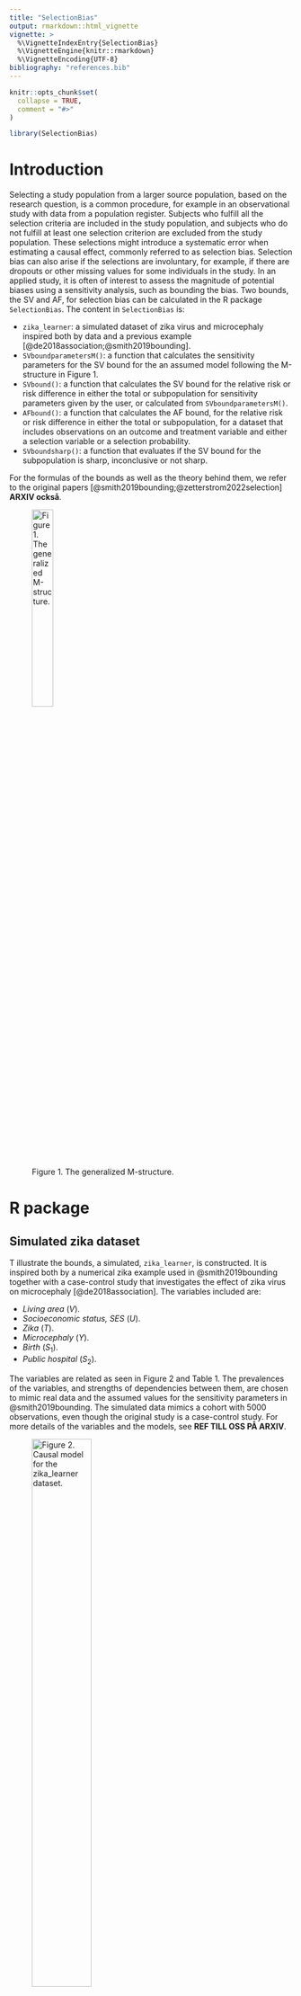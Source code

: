 ```yaml
---
title: "SelectionBias"
output: rmarkdown::html_vignette
vignette: >
  %\VignetteIndexEntry{SelectionBias}
  %\VignetteEngine{knitr::rmarkdown}
  %\VignetteEncoding{UTF-8}
bibliography: "references.bib"
---
```


```r
knitr::opts_chunk$set(
  collapse = TRUE,
  comment = "#>"
)
```

```r
library(SelectionBias)
```

# Introduction

Selecting a study population from a larger source population, based on the research question, is a common procedure, for example in an observational study with data from a population register. Subjects who fulfill all the selection criteria are included in the study population, and subjects who do not fulfill at least one selection criterion are excluded from the study population. These selections might introduce a systematic error when estimating a causal effect, commonly referred to as selection bias. Selection bias can also arise if the selections are involuntary, for example, if there are dropouts or other missing values for some individuals in the study. In an applied study, it is often of interest to assess the magnitude of potential biases using a sensitivity analysis, such as bounding the bias. Two bounds, the SV and AF, for selection bias can be calculated in the R package `SelectionBias`. The content in `SelectionBias` is:

* `zika_learner`: a simulated dataset of zika virus and microcephaly inspired both by data and a previous example [@de2018association;@smith2019bounding]. 
* `SVboundparametersM()`: a function that calculates the sensitivity parameters for the SV bound for the an assumed model following the M-structure in Figure 1. 
* `SVbound()`: a function that calculates the SV bound for the relative risk or risk difference in either the total or subpopulation for sensitivity parameters given by the user, or calculated from `SVboundparametersM()`.
* `AFbound()`: a function that calculates the AF bound, for the relative risk or risk difference in either the total or subpopulation, for a dataset that includes observations on an outcome and treatment variable and either a selection variable or a selection probability.
* `SVboundsharp()`: a function that evaluates if the SV bound for the subpopulation is sharp, inconclusive or not sharp.

For the formulas of the bounds as well as the theory behind them, we refer to the original papers [@smith2019bounding;@zetterstrom2022selection] **ARXIV också**.

![Figure 1. The generalized M-structure.](Figures/genM.png){width=30%}


# R package

## Simulated zika dataset

T illustrate the bounds, a simulated, `zika_learner`, is constructed. It is inspired both by a numerical zika example used in @smith2019bounding together with a case-control study that investigates the effect of zika virus on microcephaly [@de2018association]. The variables included are: 

* *Living area* $(V)$.
* *Socioeconomic status, SES* $(U)$.
* *Zika* $(T)$.
* *Microcephaly* $(Y)$.
* *Birth* $(S_1)$.
* *Public hospital* $(S_2)$.

The variables are related as seen in Figure 2 and Table 1. The prevalences of the variables, and strengths of dependencies between them, are chosen to mimic real data and the assumed values for the sensitivity parameters in @smith2019bounding. The simulated data mimics a cohort with 5000 observations, even though the original study is a case-control study. For more details of the variables and the models, see **REF TILL OSS PÅ ARXIV**.

![Figure 2. Causal model for the `zika_learner` dataset.](Figures/zikaDag.png){width=50%}

The causal dependencies are generated by the logistic models described in Table 3. 

Table: Table 1. Data generating process for the dataset `zika_learner`. Models generating causal dependencies are logistic, $g(X'\theta)$, for predictor variable $X$ and model parameter $\theta$.

| Model                                 | Coefficients ($\theta$)/Proportions | Function argument    |
| :-----------------------------------: | :---------------------------------: | -------------------: |
| $P(V=1)$                              | $0.85$                              | `Vval`               |
| $P(U=1)$                              | $0.50$                              | `Uval`               |
| $P(T=1|V)=g(V'\theta_T)$              | $(-6.20,1.75)$                      | `Tcoef`              |
| $P(Y=1|T,U)=g[(T,U)'\theta_{Y}]$      | $(-5.20,5.00,-1.00)$                | `Ycoef`              |
| $P(S_1=1|T,U)=g[(V,U,T)'\theta_{S1}]$ | $(1.20,0.00,2.00,-4.00)$            | `Scoef`              |
| $P(S_2=1|T,U)=g[(V,U,T)'\theta_{S1}]$ | $(2.20,0.50,-2.75,0.00)$            | `Scoef`              |

The data was generated on R, version 4.2.0, using the package arm, version 1.13-1, with the following code:

```r
# Seed.
set.seed(158118)

# Number of observations.
nObs = 5000

# The unmeasured variable, living area (V).
urban = rbinom(nObs, 1, 0.85)

# The treatment variable, zika.
zika_prob = arm::invlogit(-6.2 + 1.75 * urban)
zika = rbinom(nObs, 1, zika_prob)

# The unmeasured variable, SES (U).
SES = rbinom(nObs, 1, 0.5)

# The outcome variable, microcephaly.
mic_ceph_prob = arm::invlogit(-5.2 + 5 * zika - 1 * SES)
mic_ceph = rbinom(nObs, 1, mic_ceph_prob)

# The first selection variable, birth.
birth_prob = arm::invlogit(1.2 - 4 * zika + 2 * SES)
birth = rbinom(nObs, 1, birth_prob)

# The second selection variable, hospital.
hospital_prob = arm::invlogit(2.2 + 0.5 * urban - 2.75 * SES)
hospital = rbinom(nObs, 1, hospital_prob)

# The selection indicator.
sel_ind = birth * hospital
```
The resulting proportions of the `zika_learner` data, for the total dataset, the subset with $S_1=1$ and the subset with $S_1=S_2=1$ are seen in Tables 2-4.

```r
zika_learner2 = zika_learner

zika_learner2$zika = ifelse(zika_learner2$zika==1, "Zika infected", "Not zika infected")

table1::label(zika_learner2$mic_ceph) = "Microcephaly"
table1::label(zika_learner2$urban) = "Living area"
table1::label(zika_learner2$SES) = "SES"

my.render.cont <- function(x) {
  with(table1::stats.apply.rounding(table1::stats.default(x), digits=3, rounding.fn = table1::round_pad), c("",
                                                           "Mean "=sprintf("%s", MEAN)))
}

table1::table1(~ mic_ceph + urban + SES | zika, data=zika_learner2, render.continuous = my.render.cont,
           caption = "Table 2. Proportions for the simulated dataset, by treatment status and overall.")

zika_learner2 = subset(zika_learner2,zika_learner2$birth!=0)

table1::label(zika_learner2$mic_ceph) = "Microcephaly"
table1::label(zika_learner2$urban) = "Living area"
table1::label(zika_learner2$SES) = "SES"

table1::table1(~ mic_ceph + urban + SES | zika, data=zika_learner2, render.continuous = my.render.cont,
       caption = "Table 3. Proportions for the simulated dataset, by treatment status and overall, after the first selection.")

zika_learner2 = subset(zika_learner2,zika_learner2$sel_ind!=0)

table1::label(zika_learner2$mic_ceph) = "Microcephaly"
table1::label(zika_learner2$urban) = "Living area"
table1::label(zika_learner2$SES) = "SES"

table1::table1(~ mic_ceph + urban + SES | zika, data=zika_learner2, render.continuous = my.render.cont,
       caption = "Table 4. Proportions for the simulated dataset, by treatment status and overall, after both selections.")
```
The dataset and data generating process (DGP) can be used to test the functions in `SelectionBias`.


## `SVboundparametersM()`

The sensitivity parameters for the SV bound are calculated for the M-structure, illustrated in Figure 1. The sensitivity parameters are only calculated for an assumed model structure, since they depend on the unobserved variables, *U*. However, the observed probabilities of the outcome, $P(Y=1|T=t,I_S=1)$, $t=0,1$ are inputs in since they are used to check if the causal estimand for the assumed DGP is greater or smaller than the observed estimand. The code and the output are:
```r
SVboundparametersM(whichEst = "RR_sub",
                   Vval = matrix(c(1, 0, 0.85, 0.15), ncol = 2),
                   Uval = matrix(c(1, 0, 0.5, 0.5), ncol = 2 ),
                   Tcoef = c(-6.2, 1.75),
                   Ycoef = c(-5.2, 5.0, -1.0),
                   Scoef = matrix(c(1.2, 2.2, 0.0, 0.5,
                                    2.0, -2.75, -4.0, 0.0),
                                  ncol = 4),
                   Mmodel = "L",
                   prob = c(0.286, 0.004))
```
The first argument is `whichEst`, where the user inputs the causal estimand of interest. It must be one of the four `RR_tot`, `RD_tot`, `RR_sub` or `RD_sub`. Second, the argument `Vval` takes the matrix for *V* as input. The first column contains the values that *V* can take, and the second column contains the corresponding probabilities. In this example, *V* is binary, so the first two elements in the matrix are 1 and 0. However, any discrete *V* can be used. An approximation of a continuous *V* can be used, if it is discretized. The third argument is `Uval`, which takes the matrix for *U* as input. The matrix *U* has a similar structure as *V*. The fourth argument is `Tcoef`, containing the coefficients used in the model for *T*. The first entry in `Tcoef` is the intercept of the model, and the second the slope for *V*. The fifth argument is `Ycoef`, containing the coefficient vector for the outcome model, where the first entry is the intercept, the second the slope coefficient for *T* and third is the slope coefficient for *U*. The sixth argument is `Scoef`. `Scoef` is the coefficient matrix for the selection variables. The number of rows is equal to the number of selection variables, and the number of columns is equal to four. The columns represent the intercept, and slope coefficients for *V*, *U* and *T*, respectively. A summary of the code notation is seen in the last column of Table 3. The seventh argument is `Mmodel`, which indicates whether the models in the M-structure are probit (`Mmodel = "P"`)  or logit (`Mmodel = "L"`). The eigth and last argument is `prob`. It is a vector of length two, where the first entry is $P(Y=1|T=1,I_S=1)$ and the second entry is $P(Y=1|T=0,I_S=1)$. The output is the sensitivity parameters for SV bound and an indicator stating if the bias is negative and the coding for the treatment has been reversed.

In the zika example, the estimand of interest is the relative risk in the subpopulation, `whichEst = RR_sub`, the DGP is found in Table 1, logistic models are used in the DGP and the probabilities are found in Table 2.The output is $RR_{TU|S=1}=2.33$ and $RR_{UY|S=1}=2.71$, which gives $BF_U=1.56$, and the treatment coding is reversed.

## `SVbound()`

The SV bound can be calculated using the function `SVbound()`. The first argument is `whichEst`, indicating the causal estimand of interest (`RR_tot`, `RD_tot`, `RR_sub` or `RD_sub`). The subsequent arguments are the sensitivity parameters provided by the user. The default value for all sensitivity parameters are `NULL`, and the user must then specify numeric values on the sensitivity parameters that are necessary for the bound for the chosen estimand. The sensitivity parameter can either be calculated using `SVboundparametersM()`, or found elsewhere. For sensitivity parameters found elsewhere, `SVbound()` is not restricted to the M-structure. However, the necessary assumptions for the SV bound must still be fulfilled [@smith2019bounding]. The output is the SV bound. The code and output are:
```r
SVbound(whichEst = "RR_sub",
        RR_UY_S1 = 2.71,
        RR_TU_S1 = 2.33)
```
As before in the zika example, the causal estimand is the relative risk in the subpopulation, `whichEst = RR_sub`. The sensitivity parameters are $RR_{UY|S=1}=2.71$ and $RR_{TU|S=1}=2.33$, calculated above in `SVboundparametersM()`, which gives an SV bound equal to 1.56. If the causal estimand is underestimated, the recoding of the treatment must be done manually.


## `AFbound()`

The AF bound is calcualted using the function `AFbound()`. The first argument is the causal estimand of interest (`RR_tot`, `RD_tot`, `RR_sub` or `RD_sub`). The second argument is `outcome`, where the user inputs the obesrved numeric vector with the outcome variable. The third argument is `treatment`, where the user inputs the observed treatment vector. The fourth argument is `selection`, where the user can either input the observed selection vector, or the selection probability. The output is the AF bound. The code and output are:
```r
attach(zika_learner)

AFbound(whichEst = "RR_sub",
        outcome = mic_ceph,
        treatment = 1 - zika,
        selection = sel_ind)
```
Similar to before, `whichEst = "RR_sub"`. Furthermore, the outcome, treatment, and selection are the variables microcephaly, zika and the selection indicator. The coding of the treatment is manually reversed if needed. This has to be done manually. The output is the AF bound, which is 3.50 in this example.

In the above example, all observations were included in the vectors, even those with $I_S=0$. However, if the data is not available for those subjects with $I_S=0$, as could be the case with missing data, one can input the selection probability instead of the vector with the selection indicator variable. In this example, the selection probability is calculated as
```r
mean(sel_ind)
```
The code and output are:
```r
AFbound(whichEst = "RR_sub",
        outcome = mic_ceph[sel_ind == 1],
        treatment = 1 - zika[sel_ind == 1], 
        selection = mean(sel_ind))
```
When using the selection probability instead of the selection indicator variable, the other two vectors must be restricted to only include subjects with $I_S=1$. The result is the same for both functions, since, in this example, the selection probability is calculated from the complete dataset.


## `SVboundsharp()`

The sharpness of an SV bound can be evaluated using `SVboundsharp()` [**ARXIV**]. The first argument, `BF_U`, is the value of $BF_U$ which can be calculated using `SVboundparametersM`. The second argument, `prob`, is the probability $P(Y=1|T=0,I_S=1)$. Next, there are two optional arguments, `SVbound` and `AFbound`. These are not necessary to check if the SV bound is sharp, or if it is inconclusive, but they are necessary if the user wants to check if the bound is *not* sharp.The output is a string stating if the SV bound is sharp, inconclusive or not sharp. The code and output are:
```r
SVboundsharp(BF_U = 1.56,
             prob = 0.27,
             SVbound = 1.56,
             AFbound = 3.5)
```
In the zika example, $BF_U=1.56$, $P(Y=1|T=0,I_S=1)=0.27$ (calculated from the `zika_learner`), and the SV and AF bounds are 1.56 and 3.5. Note that if the causal estimand is underestimated, the recoding of the treatment has to be done manually. In this setting, the SV bound is sharp. As before, the bias is negative, and we have reversed the coding of the treatment.

# References
